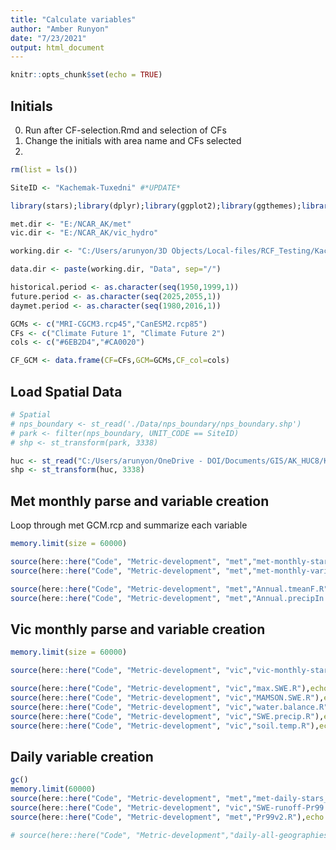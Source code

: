```yaml
---
title: "Calculate variables"
author: "Amber Runyon"
date: "7/23/2021"
output: html_document
---
```


```r
knitr::opts_chunk$set(echo = TRUE)

```

## Initials
0. Run after CF-selection.Rmd and selection of CFs
1. Change the initials with area name and CFs selected
2. 

```r

rm(list = ls())

SiteID <- "Kachemak-Tuxedni" #*UPDATE*

library(stars);library(dplyr);library(ggplot2);library(ggthemes);library(viridis);library(here);library(ggrepel);library(rlang);library(units)

met.dir <- "E:/NCAR_AK/met" 
vic.dir <- "E:/NCAR_AK/vic_hydro"

working.dir <- "C:/Users/arunyon/3D Objects/Local-files/RCF_Testing/Kachemak-Tuxedni/" #*UPDATE*

data.dir <- paste(working.dir, "Data", sep="/")

historical.period <- as.character(seq(1950,1999,1))
future.period <- as.character(seq(2025,2055,1))
daymet.period <- as.character(seq(1980,2016,1))

GCMs <- c("MRI-CGCM3.rcp45","CanESM2.rcp85")
CFs <- c("Climate Future 1", "Climate Future 2")
cols <- c("#6EB2D4","#CA0020")

CF_GCM <- data.frame(CF=CFs,GCM=GCMs,CF_col=cols)


```

## Load Spatial Data

```r

# Spatial
# nps_boundary <- st_read('./Data/nps_boundary/nps_boundary.shp')
# park <- filter(nps_boundary, UNIT_CODE == SiteID)
# shp <- st_transform(park, 3338)

huc <- st_read("C:/Users/arunyon/OneDrive - DOI/Documents/GIS/AK_HUC8/Kachemak_Tuxedni.shp")
shp <- st_transform(huc, 3338)

```

## Met monthly parse and variable creation
Loop through met GCM.rcp and summarize each variable

```r
memory.limit(size = 60000)

source(here::here("Code", "Metric-development", "met","met-monthly-stars.R"),echo = FALSE) 
source(here::here("Code", "Metric-development", "met","met-monthly-variables.R"),echo = FALSE)

source(here::here("Code", "Metric-development", "met","Annual.tmeanF.R"),echo = FALSE) 
source(here::here("Code", "Metric-development", "met","Annual.precipIn.R"),echo = FALSE) 

```

## Vic monthly parse and variable creation

```r
memory.limit(size = 60000)

source(here::here("Code", "Metric-development", "vic","vic-monthly-stars.R"),echo = FALSE) 

source(here::here("Code", "Metric-development", "vic","max.SWE.R"),echo = FALSE) 
source(here::here("Code", "Metric-development", "vic","MAMSON.SWE.R"),echo = FALSE) 
source(here::here("Code", "Metric-development", "vic","water.balance.R"),echo = FALSE)
source(here::here("Code", "Metric-development", "vic","SWE.precip.R"),echo = FALSE)
source(here::here("Code", "Metric-development", "vic","soil.temp.R"),echo = FALSE)


```

## Daily variable creation

```r
gc()
memory.limit(60000)
source(here::here("Code", "Metric-development", "met","met-daily-stars_by_year.R"),echo = FALSE) #Takes ~1 hrs to run
source(here::here("Code", "Metric-development", "vic","SWE-runoff-Pr99.R"),echo = FALSE)
source(here::here("Code", "Metric-development", "met","Pr99v2.R"),echo = FALSE)

# source(here::here("Code", "Metric-development","daily-all-geographies.R"),echo = FALSE,eval=FALSE)

```

